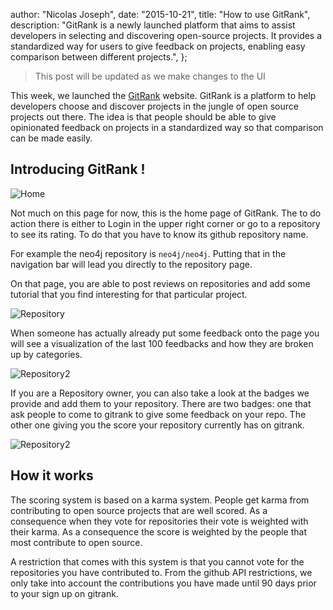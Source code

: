 
  author: "Nicolas Joseph",
  date: "2015-10-21",
  title: "How to use GitRank",
  description:
    "GitRank is a newly launched platform that aims to assist developers in selecting and discovering open-source projects. It provides a standardized way for users to give feedback on projects, enabling easy comparison between different projects.",
};


> This post will be updated as we make changes to the UI

This week, we launched the [GitRank](https://gitrank.io) website. GitRank is a platform to help
developers choose and discover projects in the jungle of open source projects out there.
The idea is that people should be able to give opinionated feedback on projects in a
standardized way so that comparison can be made easily.

## Introducing GitRank !

![Home](/images/blog/2015-10-21-how-to-use-gitrank/home.png)

Not much on this page for now, this is the home page of GitRank. The to do action there
is either to Login in the upper right corner or go to a repository to see its rating.
To do that you have to know its github repository name.

For example the neo4j repository is `neo4j/neo4j`. Putting that in the navigation bar will
lead you directly to the repository page.

On that page, you are able to post reviews on repositories and add some tutorial that you
find interesting for that particular project.

![Repository](/images/blog/2015-10-21-how-to-use-gitrank/repository.png)

When someone has actually already put some feedback onto the page you will see a visualization
of the last 100 feedbacks and how they are broken up by categories.

![Repository2](/images/blog/2015-10-21-how-to-use-gitrank/repository2.png)

If you are a Repository owner, you can also take a look at the badges we provide and add them
to your repository. There are two badges: one that ask people to come to gitrank to give
some feedback on your repo. The other one giving you the score your repository currently has on gitrank.

![Repository2](/images/blog/2015-10-21-how-to-use-gitrank/badges.png)

## How it works

The scoring system is based on a karma system. People get karma from contributing to
open source projects that are well scored. As a consequence when they vote for
repositories their vote is weighted with their karma. As a consequence the score
is weighted by the people that most contribute to open source.

A restriction that comes with this system is that you cannot vote for the repositories
you have contributed to. From the github API restrictions, we only take into account the
contributions you have made until 90 days prior to your sign up on gitrank.

